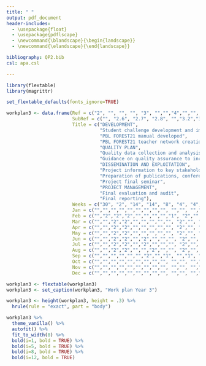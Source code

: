 ```yaml
---
title: " "
output: pdf_document
header-includes:
  - \usepackage{float}
  - \usepackage{pdflscape}
  - \newcommand{\blandscape}{\begin{landscape}}
  - \newcommand{\elandscape}{\end{landscape}}

bibliography: QP2.bib
csl: apa.csl

---
```


\blandscape

```r

library(flextable)
library(magrittr)

set_flextable_defaults(fonts_ignore=TRUE) 

workplan3 <- data.frame(Ref = c("2", "", "", "", "3", "","","4","","", "","5", "", ""),                                
                        SubRef = c("", "2.6", "2.7", "2.8", "","3.2","3.2","","4.4","4.5","4.6","","5.5","5.6"),
                        Title = c("DEVELOPMENT", 
                                  "Student challenge development and implementation",
                                  "PBL FOREST21 manual developed", 
                                  "PBL FOREST21 teacher network creation", 
                                  "QUALITY PLAN",
                                  "Quality data collection and analysis",
                                  "Guidance on quality assurance to increase HEIs capacity for MEL",
                                  "DISSEMINATION AND EXPLOITATION",
                                  "Project information to key stakeholders",
                                  "Preparation of publications, conference presentations",
                                  "Project final seminar",
                                  "PROJECT MANAGEMENT",
                                  "Final evaluation and audit",
                                  "Final reporting"),
                        Weeks = c("30", "2", "14", "14", "8", "4", "4", "17", "2","14", "1", "20", "20", "10"),
                        Jan = c("","","","","","","","","", "","", "","",""),
                        Feb = c("","2","2","2","","","","","1", "2","", "","",""),
                        Mar = c("","","2","2","","","","","", "2","", "","",""),
                        Apr = c("","","2","2","","","","","", "2","", "","",""),
                        May = c("","","2","2","","","","","", "2","", "","",""),
                        Jun = c("","","2","2","","2","","","", "2","", "","",""),
                        Jul = c("","","2","2","","2","","","", "2","", "","",""),
                        Aug = c("","","2","2","","","2","","", "2","", "","",""),
                        Sep = c("","","","","","","2","","1", "","1", "","2","2"),
                        Oct = c("","","","","","","","","", "","", "","2","2"),
                        Nov = c("","","","","","","","","", "","", "","2","2"),
                        Dec = c("","","","","","","","","", "","", "","4","4"))

workplan3 <- flextable(workplan3)
workplan3 <- set_caption(workplan3, "Work plan Year 3")

workplan3 <- height(workplan3, height = .3) %>% 
  hrule(rule = "exact", part = "body")  

workplan3 %>%  
  theme_vanilla() %>%
  autofit() %>%
  fit_to_width(8) %>%
  bold(i=1, bold = TRUE) %>%
  bold(i=5, bold = TRUE) %>%
  bold(i=8, bold = TRUE) %>%
  bold(i=12, bold = TRUE)
```

\elandscape